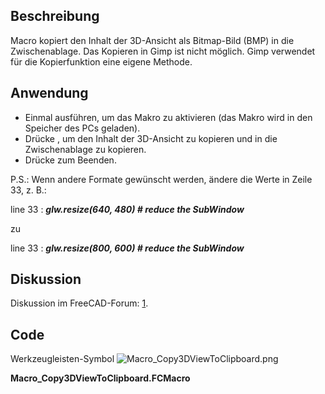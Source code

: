 <languages/>
{{Macro/de
|Name=3D-Ansicht in die Zwischenablage kopieren
|Name/de=Makro Copy3DViewToClipboard
|Icon=Macro_Copy3DViewToClipboard.png
|Description=Makro kopiert den Inhalt der 3D-Ansicht als Bitmap-Bild (BMP) in die Zwischenablage.<br/>Das Kopieren in Gimp ist nicht möglich. Gimp verwendet für die Kopierfunktion eine eigene Methode. 
|Author=Mario52
|Version=00.01
|Date=2016-09-14
|FCVersion= <=0.17
|Download=[https://wiki.freecad.org/images/8/84/Macro_Copy3DViewToClipboard.png Werkzeugleisten-Symbol]
|Shortcut=G, Q
|SeeAlso=[[Macro_Snip/de|Makro Snip]] [[Image:Snip.png|24px]]<br/>[[Macro Screen Wiki/de|Makro Screen Wiki]] [[Image:Macro_Screen_Wiki.png|24px]]
}}

<span id="Description"></span>
==Beschreibung==

Macro kopiert den Inhalt der 3D-Ansicht als Bitmap-Bild (BMP) in die Zwischenablage. Das Kopieren in Gimp ist nicht möglich. Gimp verwendet für die Kopierfunktion eine eigene Methode. 

{{Codeextralink|https://gist.githubusercontent.com/mario52a/f5c3738f858f7b058897c6c235232cbe/raw/a10bc3b8789badc1e405541d4697d7286d9f0fd3/Macro_Copy3DViewToClipboard.FCMacro}}

<span id="How_To_Use"></span>
==Anwendung==

*Einmal ausführen, um das Makro zu aktivieren (das Makro wird in den Speicher des PCs geladen).
*Drücke {{KEY|G}}, um den Inhalt der 3D-Ansicht zu kopieren und in die Zwischenablage zu kopieren.
*Drücke {{KEY|Q}} zum Beenden.

P.S.: Wenn andere Formate gewünscht werden, ändere die Werte in Zeile 33, z. B.:

line 33 : '''''glw.resize(640, 480)                                    # reduce the SubWindow'''''

zu

line 33 : '''''glw.resize(800, 600)                                    # reduce the SubWindow'''''

<span id="Discussion"></span>
==Diskussion==

Diskussion im FreeCAD-Forum:  [https://forum.freecad.org/viewtopic.php?f=3&t=16731].

==Code==

Werkzeugleisten-Symbol  [[File:Macro_Copy3DViewToClipboard.png]]


'''Macro_Copy3DViewToClipboard.FCMacro'''

{{MacroCode|code=
# -*- coding: utf-8 -*-
import PySide
from PySide.QtGui import *
from PySide import QtGui ,QtCore
from PySide import QtOpenGL
#from gimpfu import *
 
__title__   = "Macro_Copy3DViewToClipboard"
__author__  = "Mario52"
__url__     = "https://freecad.org/index-fr.html"
__version__ = "00.01"
__date__    = "14/09/2016"
           
class ViewObserver:
    print "run FCGrab .."
 
    def logPosition(self, info):
        import tempfile
        import os
        from PySide import QtGui
 
        pos = info["Key"]
        if pos.upper() == "G":
            pos = ""
           
            mw=Gui.getMainWindow()
            gl=mw.findChildren(QtOpenGL.QGLWidget)
            glw=gl[0] # just use the first element
 
            originalsize = glw.size()                               # originalsize SubWindow
            print "originalsize : ",originalsize.width(),", ", originalsize.height()
 
            glw.resize(640, 480)                                    # reduce the SubWindow
            glw.show()
            Gui.SendMsgToActiveView("ViewFit")
            print "resize in : ",glw.frameGeometry().width()," ",glw.frameGeometry().height()
 
            i=glw.grabFrameBuffer()
            cb=QtGui.qApp.clipboard()
            cb.setImage(i)
            glw.resize(originalsize.width(), originalsize.height()) # restore originalsize SubWindow
            print "Grab"
 
        if (pos.upper() == "Q"):
            v.removeEventCallback("SoKeyboardEvent",c)
            print "End FCGrab"
 
 
v=Gui.activeDocument().activeView()
o = ViewObserver()
c = v.addEventCallback("SoKeyboardEvent",o.logPosition)

}}
{{clear}}